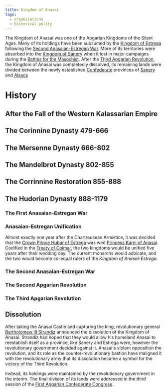 ```yaml
---
title: Kingdom of Anasai
tags:
  - organizations
  - historical polity
---
```


<Stub />

The Kingdom of Anasai was one of the Apgarian Kingdoms of the Silent Ages. Many
of its holdings have been subsumed by the
[Kingdom of Estrega](./kingdom-of-estrega.mdx) following the
[Second Anasaian-Estregan War](../events/second-anasaian-estregan-war.mdx). More
of its territories were absorbed into the
[Kingdom of Sanery](./kingdom-of-sanery.mdx) when it lost in major campaigns
during the [Battles for the Masochist](../events/battles-for-the-masochist.mdx).
After the [Third Apgarian Revolution](../events/third-apgarian-revolution.mdx),
the Kingdom of Anasai was completedly dissolved, its remaining lands were
divided between the newly established [Confederate](./apgarian-confederacy.mdx)
provinces of [Sanery](../locations/sanery.mdx) and
[Alsace](../locations/alsace.mdx)

# History

## After the Fall of the Western Kalassarian Empire

## The Corinnine Dynasty 479-666

## The Mersenne Dynasty 666-802

## The Mandelbrot Dynasty 802-855

## The Corrinnine Restoration 855-888

## The Hudorian Dynasty 888-1179

### The First Anasaian-Estregan War

### Anasaian-Estregan Unification

Almost exactly one year after the Chartreusean Armistice, it was decided that
the [Crown Prince Hubar of Estrega](../characters/hubar-of-estrega.mdx) was wed
[Princess Karni of Anasai](../characters/karni-of-anasai.mdx). Codified in the
[Treaty of Colmar](../events/treaty-of-colmar.mdx), the two kingdoms would be
unified five years after their wedding day. The current monarchs would adbicate,
and the two would become co-equal rulers of the _Kingdom of Anasai-Estrega_.

### The Second Anasaian-Estregan War

### The Second Apgarian Revolution

### The Third Apgarian Revolution

## Dissolution

After taking the Anasai Castle and capturing the king, revolutionary general
[Bartholomew III Strandiz](../characters/bartholomew-iii-strandiz.mdx) announced
the dissolution of the Kingdom of Anasai. Strandiz had hoped that they would
allow his homeland Anasai to reestablish itself as a province, like Sanery and
Estrega were, however the revolutionary government decided against it. Anasai's
violent opposition the revolution, and its role as the counter-revolutionary
bastion have maligned it with the revolutionary army that its dissolution became
a symbol for the victory of the Third Revolution.

Instead, its holdings were maintained by the revolutionary government in the
interim. The final division of its lands were addressed in the third session of
the [First Apgarian Confederate Congress](./apgarian-congress.mdx).
